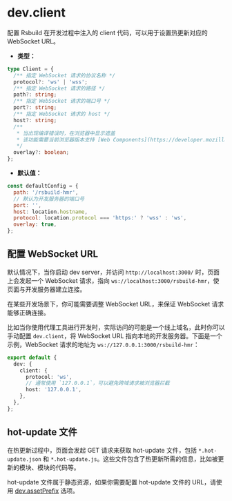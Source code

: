 # dev.client

配置 Rsbuild 在开发过程中注入的 client 代码，可以用于设置热更新对应的 WebSocket URL。

- **类型：**

```ts
type Client = {
  /** 指定 WebSocket 请求的协议名称 */
  protocol?: 'ws' | 'wss';
  /** 指定 WebSocket 请求的路径 */
  path?: string;
  /** 指定 WebSocket 请求的端口号 */
  port?: string;
  /** 指定 WebSocket 请求的 host */
  host?: string;
  /**
   * 当出现编译错误时，在浏览器中显示遮盖
   * 该功能需要当前浏览器版本支持 [Web Components](https://developer.mozilla.org/en-US/docs/Web/API/Web_components)
   */
  overlay?: boolean;
};
```

- **默认值：**

```js
const defaultConfig = {
  path: '/rsbuild-hmr',
  // 默认为开发服务器的端口号
  port: '',
  host: location.hostname,
  protocol: location.protocol === 'https:' ? 'wss' : 'ws',
  overlay: true,
};
```

## 配置 WebSocket URL

默认情况下，当你启动 dev server，并访问 `http://localhost:3000/` 时，页面上会发起一个 WebSocket 请求，指向 `ws://localhost:3000/rsbuild-hmr`，使页面与开发服务器建立连接。

在某些开发场景下，你可能需要调整 WebSocket URL，来保证 WebSocket 请求能够正确连接。

比如当你使用代理工具进行开发时，实际访问的可能是一个线上域名，此时你可以手动配置 `dev.client`，将 WebSocket URL 指向本地的开发服务器。下面是一个示例，WebSocket 请求的地址为 `ws://127.0.0.1:3000/rsbuild-hmr`：

```ts title="rsbuild.config.ts"
export default {
  dev: {
    client: {
      protocol: 'ws',
      // 通常使用 `127.0.0.1`，可以避免跨域请求被浏览器拦截
      host: '127.0.0.1',
    },
  },
};
```

## hot-update 文件

在热更新过程中，页面会发起 GET 请求来获取 hot-update 文件，包括 `*.hot-update.json` 和 `*.hot-update.js`。这些文件包含了热更新所需的信息，比如被更新的模块、模块的代码等。

hot-update 文件属于静态资源，如果你需要配置 hot-update 文件的 URL，请使用 [dev.assetPrefix](/config/dev/asset-prefix) 选项。
